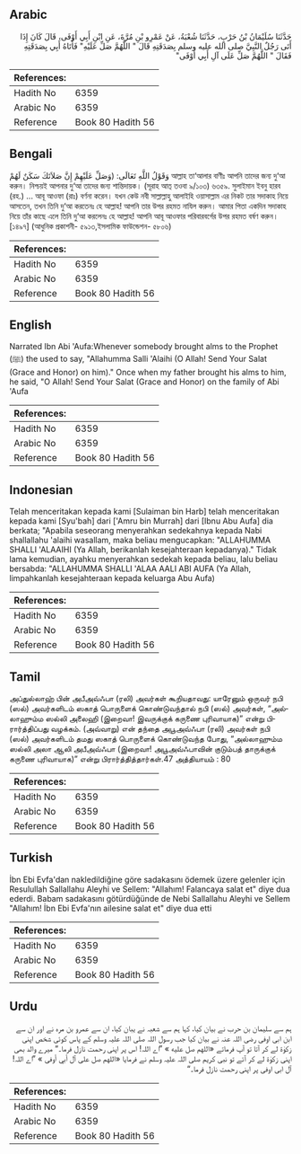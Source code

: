 ## Arabic


<div dir="rtl" lang="ar" style={{fontSize:'larger',backgroundColor:'#f8f9fa',padding:20}}>
حَدَّثَنَا سُلَيْمَانُ بْنُ حَرْبٍ، حَدَّثَنَا شُعْبَةُ، عَنْ عَمْرِو بْنِ مُرَّةَ، عَنِ ابْنِ أَبِي أَوْفَى، قَالَ كَانَ إِذَا أَتَى رَجُلٌ النَّبِيَّ صلى الله عليه وسلم بِصَدَقَتِهِ قَالَ ‏"‏ اللَّهُمَّ صَلِّ عَلَيْهِ‏"‏ فَأَتَاهُ أَبِي بِصَدَقَتِهِ فَقَالَ ‏"‏ اللَّهُمَّ صَلِّ عَلَى آلِ أَبِي أَوْفَى‏"‏
</div>
<div style={{backgroundColor:'#f8f9fa',padding:20, marginBottom: 10}}><table> <thead> <tr> <th>References:</th> <th></th> </tr> </thead> <tbody><tr><td>Hadith No</td><td>6359</td></tr><tr><td>Arabic No</td><td>6359</td></tr><tr><td>Reference</td><td>Book 80 Hadith 56</td></tr></tbody></table></div>

## Bengali


<div dir="ltr" lang="bn" style={{fontSize:'larger',backgroundColor:'#f8f9fa',padding:20}}>
وَقَوْلُ اللَّهِ تَعَالَى: (وَصَلِّ عَلَيْهِمْ إِنَّ صَلاَتَكَ سَكَنٌ لَهُمْ আল্লাহ তা‘আলার বাণীঃ আপনি তাদের জন্য দু‘আ করুন। নিশ্চয়ই আপনার দু‘আ তাদের জন্য শান্তিদায়ক। (সূরাহ আত্ তওবা ৯/১০৩) ৬৩৫৯. সুলাইমান ইবনু হারব (রহ.) ... আবূ আওফা (রাঃ) বর্ণনা করেন। যখন কেউ নবী সাল্লাল্লাহু আলাইহি ওয়াসাল্লাম এর নিকট তার সদাকাহ নিয়ে আসতেন, তখন তিনি দু‘আ করতেনঃ হে আল্লাহ! আপনি তার উপর রহমত নাযিল করুন। আমার পিতা একদিন সদাকাহ নিয়ে তাঁর কাছে এলে তিনি দু‘আ করলেনঃ হে আল্লাহ! আপনি আবূ আওফার পরিবারবর্গের উপর রহমত বর্ষণ করুন। [১৪৯৭] (আধুনিক প্রকাশনী- ৫৯১৩,ইসলামিক ফাউন্ডেশন- ৫৮০৬)
</div>
<div style={{backgroundColor:'#f8f9fa',padding:20, marginBottom: 10}}><table> <thead> <tr> <th>References:</th> <th></th> </tr> </thead> <tbody><tr><td>Hadith No</td><td>6359</td></tr><tr><td>Arabic No</td><td>6359</td></tr><tr><td>Reference</td><td>Book 80 Hadith 56</td></tr></tbody></table></div>

## English


<div dir="ltr" lang="en" style={{fontSize:'larger',backgroundColor:'#f8f9fa',padding:20}}>
Narrated Ibn Abi 'Aufa:Whenever somebody brought alms to the Prophet (ﷺ) the used to say, "Allahumma Salli 'Alaihi (O Allah! Send Your Salat (Grace and Honor) on him)." Once when my father brought his alms to him, he said, "O Allah! Send Your Salat (Grace and Honor) on the family of Abi 'Aufa
</div>
<div style={{backgroundColor:'#f8f9fa',padding:20, marginBottom: 10}}><table> <thead> <tr> <th>References:</th> <th></th> </tr> </thead> <tbody><tr><td>Hadith No</td><td>6359</td></tr><tr><td>Arabic No</td><td>6359</td></tr><tr><td>Reference</td><td>Book 80 Hadith 56</td></tr></tbody></table></div>

## Indonesian


<div dir="ltr" lang="id" style={{fontSize:'larger',backgroundColor:'#f8f9fa',padding:20}}>
Telah menceritakan kepada kami [Sulaiman bin Harb] telah menceritakan kepada kami [Syu'bah] dari ['Amru bin Murrah] dari [Ibnu Abu Aufa] dia berkata; "Apabila seseorang menyerahkan sedekahnya kepada Nabi shallallahu 'alaihi wasallam, maka beliau mengucapkan: "ALLAHUMMA SHALLI 'ALAAIHI (Ya Allah, berikanlah kesejahteraan kepadanya)." Tidak lama kemudian, ayahku menyerahkan sedekah kepada beliau, lalu beliau bersabda: "ALLAHUMMA SHALLI 'ALAA AALI ABI AUFA (Ya Allah, limpahkanlah kesejahteraan kepada keluarga Abu Aufa)
</div>
<div style={{backgroundColor:'#f8f9fa',padding:20, marginBottom: 10}}><table> <thead> <tr> <th>References:</th> <th></th> </tr> </thead> <tbody><tr><td>Hadith No</td><td>6359</td></tr><tr><td>Arabic No</td><td>6359</td></tr><tr><td>Reference</td><td>Book 80 Hadith 56</td></tr></tbody></table></div>

## Tamil


<div dir="ltr" lang="ta" style={{fontSize:'larger',backgroundColor:'#f8f9fa',padding:20}}>
அப்துல்லாஹ் பின் அபீஅவ்ஃபா (ரலி) அவர்கள் கூறியதாவது: யாரேனும் ஒருவர் நபி (ஸல்) அவர்களிடம் ஸகாத் பொருளைக் கொண்டுவந்தால் நபி (ஸல்) அவர்கள், “அல்லாஹும்ம ஸல்லி அலைஹி (இறைவா! இவருக்குக் கருணை புரிவாயாக)” என்று பிரார்த்திப்பது வழக்கம். (அவ்வாறு) என் தந்தை அபூஅவ்ஃபா (ரலி) அவர்கள் நபி (ஸல்) அவர்களிடம் தமது ஸகாத் பொருளைக் கொண்டுவந்த போது, “அல்லாஹும்ம ஸல்லி அலா ஆலி அபீஅவ்ஃபா (இறைவா! அபூஅவ்ஃபாவின் குடும்பத் தாருக்குக் கருணை புரிவாயாக)” என்று பிரார்த்தித்தார்கள்.47 அத்தியாயம் : 80
</div>
<div style={{backgroundColor:'#f8f9fa',padding:20, marginBottom: 10}}><table> <thead> <tr> <th>References:</th> <th></th> </tr> </thead> <tbody><tr><td>Hadith No</td><td>6359</td></tr><tr><td>Arabic No</td><td>6359</td></tr><tr><td>Reference</td><td>Book 80 Hadith 56</td></tr></tbody></table></div>

## Turkish


<div dir="ltr" lang="tr" style={{fontSize:'larger',backgroundColor:'#f8f9fa',padding:20}}>
İbn Ebi Evfa'dan nakledildiğine göre sadakasını ödemek üzere gelenler için Resulullah Sallallahu Aleyhi ve Sellem: "Allahım! Falancaya salat et" diye dua ederdi. Babam sadakasını götürdüğünde de Nebi Sallallahu Aleyhi ve Sellem "Allahım! İbn Ebi Evfa'nın ailesine salat et" diye dua etti
</div>
<div style={{backgroundColor:'#f8f9fa',padding:20, marginBottom: 10}}><table> <thead> <tr> <th>References:</th> <th></th> </tr> </thead> <tbody><tr><td>Hadith No</td><td>6359</td></tr><tr><td>Arabic No</td><td>6359</td></tr><tr><td>Reference</td><td>Book 80 Hadith 56</td></tr></tbody></table></div>

## Urdu


<div dir="rtl" lang="ur" style={{fontSize:'larger',backgroundColor:'#f8f9fa',padding:20}}>
ہم سے سلیمان بن حرب نے بیان کیا، کہا ہم سے شعبہ نے یبان کیا، ان سے عمرو بن مرہ نے اور ان سے ابن ابی اوفی رضی اللہ عنہ نے بیان کیا جب رسول اللہ صلی اللہ علیہ وسلم کے پاس کوئی شخص اپنی زکوٰۃ لے کر آتا تو آپ فرماتے «اللهم صل عليه‏ ‏» ”اے اللہ! اس پر اپنی رحمت نازل فرما۔“ میرے والد بھی اپنی زکوٰۃ لے کر آئے تو نبی کریم صلی اللہ علیہ وسلم نے فرمایا «اللهم صل على آل أبي أوفى‏ ‏» ”اے اللہ! آل ابی اوفی پر اپنی رحمت نازل فرما۔“
</div>
<div style={{backgroundColor:'#f8f9fa',padding:20, marginBottom: 10}}><table> <thead> <tr> <th>References:</th> <th></th> </tr> </thead> <tbody><tr><td>Hadith No</td><td>6359</td></tr><tr><td>Arabic No</td><td>6359</td></tr><tr><td>Reference</td><td>Book 80 Hadith 56</td></tr></tbody></table></div>